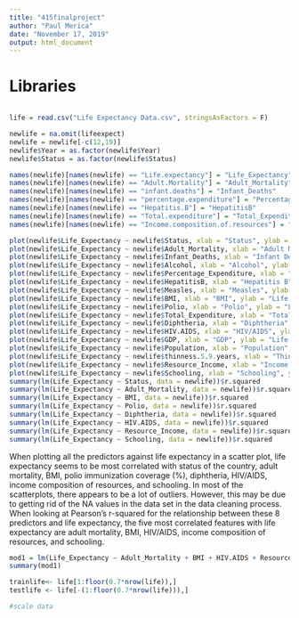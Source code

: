 ```yaml
---
title: "415finalproject"
author: "Paul Merica"
date: "November 17, 2019"
output: html_document
---
```


# Libraries
```r

```

```r
life = read.csv("Life Expectancy Data.csv", stringsAsFactors = F)

newlife = na.omit(lifeexpect)
newlife = newlife[-c(12,19)]
newlife$Year = as.factor(newlife$Year)
newlife$Status = as.factor(newlife$Status)

names(newlife)[names(newlife) == "Life.expectancy"] = "Life_Expectancy"
names(newlife)[names(newlife) == "Adult.Mortality"] = "Adult_Mortality"
names(newlife)[names(newlife) == "infant.deaths"] = "Infant_Deaths"
names(newlife)[names(newlife) == "percentage.expenditure"] = "Percentage_Expenditure"
names(newlife)[names(newlife) == "Hepatitis.B"] = "HepatitisB"
names(newlife)[names(newlife) == "Total.expenditure"] = "Total_Expenditure"
names(newlife)[names(newlife) == "Income.composition.of.resources"] = "Resource_Income"
```

```r
plot(newlife$Life_Expectancy ~ newlife$Status, xlab = "Status", ylab = "Life Expectancy")
plot(newlife$Life_Expectancy ~ newlife$Adult_Mortality, xlab = "Adult Mortality", ylab = "Life Expectancy")
plot(newlife$Life_Expectancy ~ newlife$Infant_Deaths, xlab = "Infant Deaths", ylab = "Life Expectancy")
plot(newlife$Life_Expectancy ~ newlife$Alcohol, xlab = "Alcohol", ylab = "Life Expectancy")
plot(newlife$Life_Expectancy ~ newlife$Percentage_Expenditure, xlab = "Percentage Expenditure", ylab = "Life Expectancy")
plot(newlife$Life_Expectancy ~ newlife$HepatitisB, xlab = "Hepatitis B", ylab = "Life Expectancy")
plot(newlife$Life_Expectancy ~ newlife$Measles, xlab = "Measles", ylab = "Life Expectancy")
plot(newlife$Life_Expectancy ~ newlife$BMI, xlab = "BMI", ylab = "Life Expectancy")
plot(newlife$Life_Expectancy ~ newlife$Polio, xlab = "Polio", ylab = "Life Expectancy")
plot(newlife$Life_Expectancy ~ newlife$Total_Expenditure, xlab = "Total Expenditure", ylab = "Life Expectancy")
plot(newlife$Life_Expectancy ~ newlife$Diphtheria, xlab = "Diphtheria", ylab = "Life Expectancy")
plot(newlife$Life_Expectancy ~ newlife$HIV.AIDS, xlab = "HIV/AIDS", ylab = "Life Expectancy")
plot(newlife$Life_Expectancy ~ newlife$GDP, xlab = "GDP", ylab = "Life Expectancy")
plot(newlife$Life_Expectancy ~ newlife$Population, xlab = "Population", ylab = "Life Expectancy")
plot(newlife$Life_Expectancy ~ newlife$thinness.5.9.years, xlab = "Thinness 5-9 years", ylab = "Life Expectancy")
plot(newlife$Life_Expectancy ~ newlife$Resource_Income, xlab = "Income Composition of Resources", ylab = "Life Expectancy")
plot(newlife$Life_Expectancy ~ newlife$Schooling, xlab = "Schooling", ylab = "Life Expectancy")
summary(lm(Life_Expectancy ~ Status, data = newlife))$r.squared
summary(lm(Life_Expectancy ~ Adult_Mortality, data = newlife))$r.squared
summary(lm(Life_Expectancy ~ BMI, data = newlife))$r.squared
summary(lm(Life_Expectancy ~ Polio, data = newlife))$r.squared
summary(lm(Life_Expectancy ~ Diphtheria, data = newlife))$r.squared
summary(lm(Life_Expectancy ~ HIV.AIDS, data = newlife))$r.squared
summary(lm(Life_Expectancy ~ Resource_Income, data = newlife))$r.squared
summary(lm(Life_Expectancy ~ Schooling, data = newlife))$r.squared
```

When plotting all the predictors against life expectancy in a scatter plot, life expectancy seems to be most correlated with status of the country, adult mortality, BMI, polio immunization coverage (%), diphtheria,  HIV/AIDS, income composition of resources, and schooling. In most of the scatterplots, there appears to be a lot of outliers. However, this may be due to getting rid of the NA values in the data set in the data cleaning process. When looking at Pearson's r-squared for the relationship between these 8 predictors and life expectancy, the five most correlated features with life expectancy are adult mortality, BMI, HIV/AIDS, income composition of resources, and schooling.

```r
mod1 = lm(Life_Expectancy ~ Adult_Mortality + BMI + HIV.AIDS + Resource_Income + Schooling, data = newlife)
summary(mod1)

trainlife<- life[1:floor(0.7*nrow(life)),]
testlife <- life[-(1:floor(0.7*nrow(life))),]

#scale data
```

